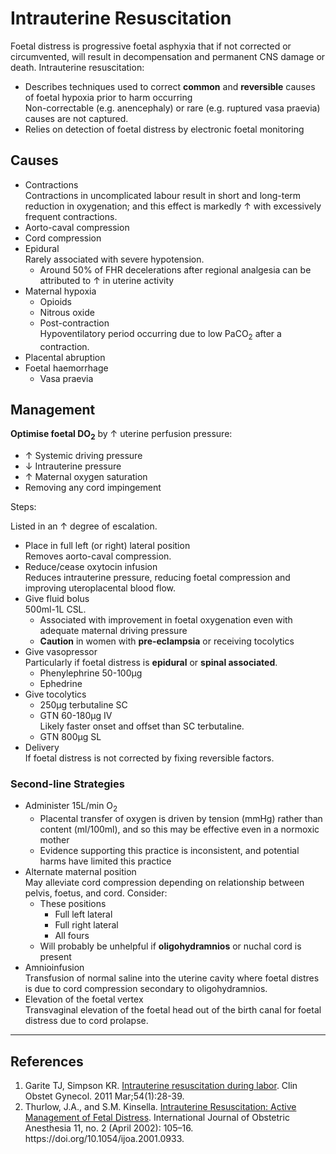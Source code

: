 # Intrauterine Resuscitation

Foetal distress is progressive foetal asphyxia that if not corrected or circumvented, will result in decompensation and permanent CNS damage or death. Intrauterine resuscitation:

* Describes techniques used to correct **common** and **reversible** causes of foetal hypoxia prior to harm occurring\
Non-correctable (e.g. anencephaly) or rare (e.g. ruptured vasa praevia) causes are not captured.
* Relies on detection of foetal distress by electronic foetal monitoring


## Causes

* Contractions\
Contractions in uncomplicated labour result in short and long-term reduction in oxygenation; and this effect is markedly ↑ with excessively frequent contractions.
* Aorto-caval compression
* Cord compression
* Epidural\
Rarely associated with severe hypotension.
	* Around 50% of FHR decelerations after regional analgesia can be attributed to ↑ in uterine activity
* Maternal hypoxia\
	* Opioids
	* Nitrous oxide
	* Post-contraction\
	Hypoventilatory period occurring due to low PaCO~2~ after a contraction.
* Placental abruption
* Foetal haemorrhage
	* Vasa praevia

## Management

:::priority
**Optimise foetal DO~2~** by ↑ uterine perfusion pressure:

* ↑ Systemic driving pressure
* ↓ Intrauterine pressure
* ↑ Maternal oxygen saturation
* Removing any cord impingement
:::

Steps:

:::column-margin
Listed in an ↑ degree of escalation.
:::

* Place in full left (or right) lateral position\
Removes aorto-caval compression.
* Reduce/cease oxytocin infusion\
Reduces intrauterine pressure, reducing foetal compression and improving uteroplacental blood flow.
* Give fluid bolus\
500ml-1L CSL.
	* Associated with improvement in foetal oxygenation even with adequate maternal driving pressure
	* **Caution** in women with **pre-eclampsia** or receiving tocolytics
* Give vasopressor\
Particularly if foetal distress is **epidural** or **spinal associated**.
	* Phenylephrine 50-100μg
	* Ephedrine
* Give tocolytics
	* 250μg terbutaline SC
	* GTN 60-180μg IV\
	Likely faster onset and offset than SC terbutaline.
	* GTN 800μg SL
* Delivery\
If foetal distress is not corrected by fixing reversible factors.

### Second-line Strategies

* Administer 15L/min O~2~\
	* Placental transfer of oxygen is driven by tension (mmHg) rather than content (ml/100ml), and so this may be effective even in a normoxic mother
	* Evidence supporting this practice is inconsistent, and potential harms have limited this practice
* Alternate maternal position\
May alleviate cord compression depending on relationship between pelvis, foetus, and cord. Consider:
	* These positions
		* Full left lateral
		* Full right lateral
		* All fours
	* Will probably be unhelpful if **oligohydramnios** or nuchal cord is present
* Amnioinfusion\
Transfusion of normal saline into the uterine cavity where foetal distres is due to cord compression secondary to oligohydramnios.
* Elevation of the foetal vertex\
Transvaginal elevation of the foetal head out of the birth canal for foetal distress due to cord prolapse.

---

## References

1. Garite TJ, Simpson KR. [Intrauterine resuscitation during labor](https://www.ncbi.nlm.nih.gov/pubmed/21278499). Clin Obstet Gynecol. 2011 Mar;54(1):28-39.
2. Thurlow, J.A., and S.M. Kinsella. [Intrauterine Resuscitation: Active Management of Fetal Distress](https://www.ncbi.nlm.nih.gov/pubmed/15321562). International Journal of Obstetric Anesthesia 11, no. 2 (April 2002): 105–16. https://doi.org/10.1054/ijoa.2001.0933.
